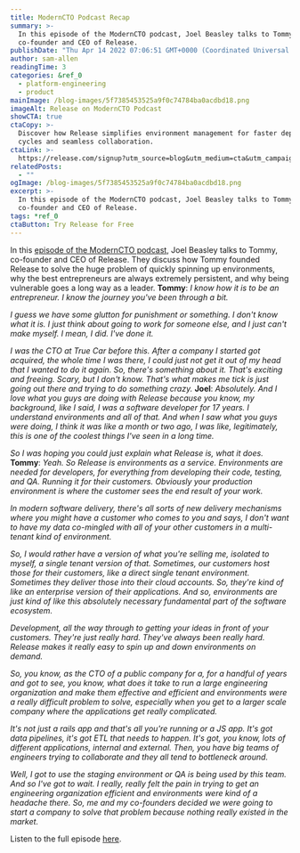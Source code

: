 ```yaml
---
title: ModernCTO Podcast Recap
summary: >-
  In this episode of the ModernCTO podcast, Joel Beasley talks to Tommy,
  co-founder and CEO of Release.
publishDate: "Thu Apr 14 2022 07:06:51 GMT+0000 (Coordinated Universal Time)"
author: sam-allen
readingTime: 3
categories: &ref_0
  - platform-engineering
  - product
mainImage: /blog-images/5f7385453525a9f0c74784ba0acdbd18.png
imageAlt: Release on ModernCTO Podcast
showCTA: true
ctaCopy: >-
  Discover how Release simplifies environment management for faster deployment
  cycles and seamless collaboration.
ctaLink: >-
  https://release.com/signup?utm_source=blog&utm_medium=cta&utm_campaign=blog-cta&utm_content=moderncto-podcast-recap
relatedPosts:
  - ""
ogImage: /blog-images/5f7385453525a9f0c74784ba0acdbd18.png
excerpt: >-
  In this episode of the ModernCTO podcast, Joel Beasley talks to Tommy,
  co-founder and CEO of Release.
tags: *ref_0
ctaButton: Try Release for Free
---
```


In this [episode of the ModernCTO podcast](https://moderncto.io/tommy-mcclung/), Joel Beasley talks to Tommy, co-founder and CEO of Release. They discuss how Tommy founded Release to solve the huge problem of quickly spinning up environments, why the best entrepreneurs are always extremely persistent, and why being vulnerable goes a long way as a leader.
**Tommy**: *I know how it is to be an entrepreneur. I know the journey you've been through a bit.* 

_I guess we have some glutton for punishment or something. I don't know what it is. I just think about going to work for someone else, and I just can't make myself. I mean, I did. I've done it._

_I was the CTO at True Car before this. After a company I started got acquired, the whole time I was there, I could just not get it out of my head that I wanted to do it again. So, there's something about it. That's exciting and freeing. Scary, but I don't know. That's what makes me tick is just going out there and trying to do something crazy._
**Joel**: _Absolutely. And I love what you guys are doing with Release because you know, my background, like I said, I was a software developer for 17 years. I understand environments and all of that. And when I saw what you guys were doing, I think it was like a month or two ago, I was like, legitimately, this is one of the coolest things I've seen in a long time._

*So I was hoping you could just explain what Release is, what it does.* 
**Tommy**: _Yeah. So Release is environments as a service. Environments are needed for developers, for everything from developing their code, testing, and QA. Running it for their customers. Obviously your production environment is where the customer sees the end result of your work._

*In modern software delivery, there's all sorts of new delivery mechanisms where you might have a customer who comes to you and says, I don't want to have my data co-mingled with all of your other customers in a multi-tenant kind of environment.* 

_So, I would rather have a version of what you're selling me, isolated to myself, a single tenant version of that. Sometimes, our customers host those for their customers, like a direct single tenant environment. Sometimes they deliver those into their cloud accounts. So, they're kind of like an enterprise version of their applications. And so, environments are just kind of like this absolutely necessary fundamental part of the software ecosystem._

*Development, all the way through to getting your ideas in front of your customers. They're just really hard. They've always been really hard. Release makes it really easy to spin up and down environments on demand.* 

_So, you know, as the CTO of a public company for a, for a handful of years and got to see, you know, what does it take to run a large engineering organization and make them effective and efficient and environments were a really difficult problem to solve, especially when you get to a larger scale company where the applications get really complicated._

_It's not just a rails app and that's all you're running or a JS app. It's got data pipelines, it's got ETL that needs to happen. It's got, you know, lots of different applications, internal and external. Then, you have big teams of engineers trying to collaborate and they all tend to bottleneck around._

_Well, I got to use the staging environment or QA is being used by this team. And so I've got to wait. I really, really felt the pain in trying to get an engineering organization efficient and environments were kind of a headache there. So, me and my co-founders decided we were going to start a company to solve that problem because nothing really existed in the market._

Listen to the full episode [here](https://moderncto.io/tommy-mcclung/).
